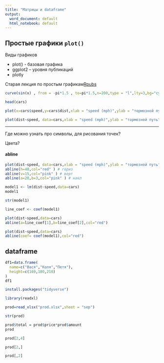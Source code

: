 ```yaml
---
title: "Матрицы и dataframe"
output:
  word_document: default
  html_notebook: default
---
```




## Простые графики `plot()`

Виды графиков

* plot() - базовая графика
* ggplot2 -- уровня публикаций 
* plotly 



Старая лекция по простым графикам[Rpubs](https://rpubs.com/ikochergin/59360)

```r
curve(sin(x) , from = -pi*1.5 , to=pi*1.5,n=200,type = "l",lty=3,bg="cyan")
```
```r
head(cars)
```
```r
plot(x=cars$speed,y=cars$dist,xlab = "speed (mph)",ylab = "тормозной путь",col=3 )
```
```r
plot(dist~speed, data=cars,xlab = "speed (mph)",ylab = "тормозной путь",col=3,pch=21,bg="cyan",cex=2.5 )
```
* * *

Где можно узнать про символы, для рисования точек?

Цвета?






#### abline


```r
plot(dist~speed, data=cars,xlab = "speed (mph)",ylab = "тормозной путь",col=3,pch=21,bg="cyan",cex=1.5 )
abline(h=40,col="red" ) # гориз
abline(v=15,col="pink" ) # верт
abline(a=20,b=3,col="pink" ) # накл
```
```r
model1 <- lm(dist~speed,data=cars)
model1
```
```r
str(model1)
```
```r
line_coef <- coef(model1)
```


```r
plot(dist~speed,data=cars)
abline(a=line_coef[1],b=line_coef[2],col="red")
```
```r
plot(dist~speed,data=cars)
abline(coef= coef(model1),col="red")
```

## dataframe

```r

df1=data.frame(
  name=c("Вася","Коля","Петя"),
  height=c(169,180,210)
)
df1

```

```r
install.packages("tidyverse")

```

```r
library(readxl)
```

```r
prod=read_xlsx("prod.xlsx",sheet = "sep")
```

```r
str(prod)
```

```r

prod$total = prod$price*prod$amount
prod

```
```r
prod[2,4]
```
```r
prod[2,]
```
```r
prod[,2]
```
